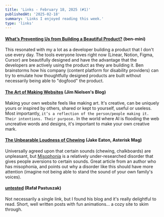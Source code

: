 ```yaml
---
title: 'Links - February 18, 2025 (#1)'
publishedAt: '2025-02-18'
summary: 'Links I enjoyed reading this week.'
type: 'links'
---
```

#### [What’s Preventing Us from Building a Beautiful Product?](https://ben-mini.com/2025/whats-preventing-us-from-building-a-beautiful-product?__readwiseLocation=) (ben-mini)
This resonated with my a lot as a developer building a product that I don't use every day. The tools everyone loves right now (Linear, Notion, Figma, Cursor) are beautifully designed and have the advantage that the developers are actively using the product as they are building it. Ben brainstorms how his company (content platform for disability providers) can try to emulate how thoughtfully designed products are built without necessarily being able to "dogfood" the product.

#### [The Art of Making Websites](https://blog.jim-nielsen.com/2025/the-art-of-making-websites/?__readwiseLocation=) (Jim Nielsen's Blog)
Making your own website feels like making art. It's creative, can be uniquely yours or inspired by others, shared or kept to yourself, useful or useless. Most importantly, `it’s a reflection of the person/people making it. Their intentions. Their purpose.` In the world where AI is flooding the web uncreative words and designs, it's important to make your own creative mark.

#### [The Unbearable Loudness of Chewing](https://asteriskmag.com/issues/09/the-unbearable-loudness-of-chewing) (Jake Eaton, Asterisk Mag)
Universally agreed upon that certain sounds (chewing, chalkboards) are unpleasant, but [Misophonia](https://en.wikipedia.org/wiki/Misophonia) is a relatively under-researched disorder that gives people aversions to certain sounds. Great article from an author who has misophonia, and points out why a disorder like this should have more attention (imagine not being able to stand the sound of your own family's voices).

#### [untested](https://untested.sonnet.io/?l) (Rafał Pastuszak)
Not necessarily a single link, but I found his blog and it's really delightful to read. Short, well written posts with fun animations... a cozy site to skim through.